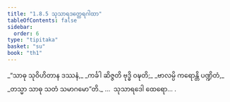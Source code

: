 ```yaml
---
title: "1.8.5 သုသာရဒတ္ထေရဂါထာ"
tableOfContents: false
sidebar:
  order: 6
type: "tipitaka"
basket: "su"
book: "th1"
---
```



<DynamicBreadcrumb />

<Division number="75" book="th1">

<Paragraph number="169" type="verses" book="th1">
_“သာဓု သုဝိဟိတာန ဒဿနံ,_  
_ကင်္ခါ ဆိဇ္ဇတိ ဗုဒ္ဓိ ဝဍ္ဎတိ;_  
_ဗာလမ္ပိ ကရောန္တိ ပဏ္ဍိတံ,_  
_တသ္မာ သာဓု သတံ သမာဂမော”တိ._  


</Paragraph>
</Division>

<Paragraph number="170" type="center" book="th1">
…  သုသာရဒေါ ထေရော… .
</Paragraph>